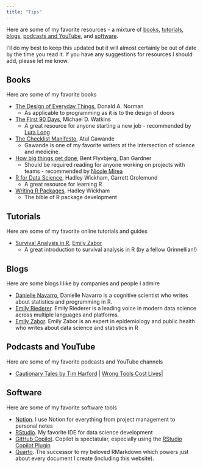 ```yaml
---
title: "Tips"
---
```


Here are some of my favorite resources - a mixture of [books](#books), [tutorials](#tutorials), [blogs](#blogs), [podcasts and YouTube](#podcasts-and-youtube), and [software](#software).

I'll do my best to keep this updated but it will almost certainly be out of date by the time you read it. If you have any suggestions for resources I should add, please let me know.

## Books

Here are some of my favorite books

- [The Design of Everyday Things](https://www.goodreads.com/book/show/840.The_Design_of_Everyday_Things), Donald A. Norman
    - As applicable to programming as it is to the design of doors
- [The First 90 Days](https://www.goodreads.com/book/show/15824358-the-first-90-days?ref=nav_sb_ss_1_17), Michael D. Watkins
    - A great resource for anyone starting a new job - recommended by [Lura Long](https://www.linkedin.com/in/luralong/)
- [The Checklist Manifesto](), Atul Gawande
    - Gawande is one of my favorite writers at the intersection of science and medicine.
- [How big things get done](https://www.goodreads.com/en/book/show/61327449), Bent Flyvbjerg, Dan Gardner
    - Should be required reading for anyone working on projects with teams - recommended by [Nicole Mirea](https://www.linkedin.com/in/nimirea/)
- [R for Data Science](https://r4ds.had.co.nz/), Hadley Wickham, Garrett Grolemund
    - A great resource for learning R
- [Writing R Packages](https://r-pkgs.org/), Hadley Wickham
    - The bible of R package development

## Tutorials

Here are some of my favorite online tutorials and guides

- [Survival Analysis in R](https://www.emilyzabor.com/tutorials/survival_analysis_in_r_tutorial.html), [Emily Zabor](https://www.linkedin.com/in/emily-zabor-59b902b7/)
    - A great introduction to survival analysis in R (by a fellow Grinnellian!)

## Blogs

Here are some blogs I like by companies and people I admire

- [Danielle Navarro](https://blog.djnavarro.net/), Danielle Navarro is a cognitive scientist who writes about statistics and programming in R. 
- [Emily Riederer](https://www.emilyriederer.com/). Emily Riederer is a leading voice in modern data science across multiple languages and platforms.
- [Emily Zabor](https://www.emilyzabor.com/). Emily Zabor is an expert in epidemiology and public health who writes about data science and statistics in R

## Podcasts and YouTube

Here are some of my favorite podcasts and YouTube channels

- [Cautionary Tales by Tim Harford](https://timharford.com/articles/cautionarytales/) | [Wrong Tools Cost Lives](https://timharford.com/2021/05/cautionary-tales-wrong-tools-cost-lives/)|

## Software

Here are some of my favorite software tools

- [Notion](www.notion.so). I use Notion for everything from project management to personal notes 
- [RStudio](https://posit.co/downloads/). My favorite IDE for data science development
- [GitHub Copilot](https://copilot.github.com/). Copilot is spectatular, especially using the [RStudio Copilot Plugin](https://docs.posit.co/ide/user/ide/guide/tools/copilot.html)
- [Quarto](https://quarto.org/). The successor to my beloved RMarkdown which powers just about every document I create (including this website).
